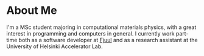 # About Me

I'm a MSc student majoring in computational materials physics, with a great interest in programming and computers in general. I currently work part-time both as a software developer at [Fjuul](https://fjuul.com) and as a research assistant at the University of Helsinki Accelerator Lab.